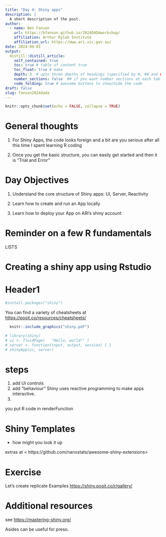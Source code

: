 ```yaml
---
title: "Day 4: Shiny apps"
description: |
  A short description of the post.
author:
  - name: Ben Fanson
    url: https://bfanson.github.io/2024DADAworkshop/
    affiliation: Arthur Rylah Institute
    affiliation_url: https://www.ari.vic.gov.au/
date: 2024-09-01
output:
  distill::distill_article:
    self_contained: true
    toc: true # table of content true
    toc_float: true # make 
    depth: 3  # upto three depths of headings (specified by #, ## and ###)
    number_sections: false  ## if you want number sections at each table header
    code_folding: true # awesome buttons to show/hide the code
draft: false
slug: fanson2024dada
---
```


```r
knitr::opts_chunk$set(echo = FALSE, collapse = TRUE)
```

# General thoughts

1) For Shiny Apps, the code looks foreign and a bit are you serious after all this time I spent learning R coding

2) Once you get the basic structure, you can easily get started and then it is "Trial and Error"

# Day Objectives

1) Understand the core structure of Shiny apps: UI, Server, Reactivity

2) Learn how to create and run an App locally

3) Learn how to deploy your App on ARI's shiny account




# Reminder on a few R fundamentals

LISTS 

# Creating a shiny app using Rstudio



# Header1

```r
#install.packages("shiny")

```

You can find a variety of cheatsheets at <https://posit.co/resources/cheatsheets/>

```r
  knitr::include_graphics("shiny.pdf")
```

```r
# library(shiny) 
# ui <- fluidPage(   "Hello, world!" ) 
# server <- function(input, output, session) { } 
# shinyApp(ui, server)
```


# steps
1) add UI controls
2) add "behaviour"
Shiny uses reactive programming to make apps interactive. 
3)

you put R code in renderFunction


# Shiny Templates

- how might you look it up

extras at < https://github.com/nanxstats/awesome-shiny-extensions>

# Exercise

Let's create replicate 
Examples <https://shiny.posit.co/r/gallery/>



# Additional resources


see <https://mastering-shiny.org/>

<aside>Asides can be useful for preso.</aside>
